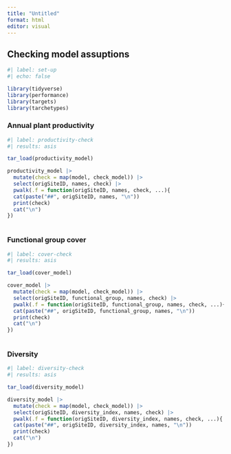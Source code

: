 ```yaml
---
title: "Untitled"
format: html
editor: visual
---
```


## Checking model assuptions

```r
#| label: set-up
#| echo: false

library(tidyverse)
library(performance)
library(targets)
library(tarchetypes)
```


### Annual plant productivity

```r
#| label: productivity-check
#| results: asis

tar_load(productivity_model)

productivity_model |> 
  mutate(check = map(model, check_model)) |> 
  select(origSiteID, names, check) |> 
  pwalk(.f = function(origSiteID, names, check, ...){
  cat(paste("##", origSiteID, names, "\n"))
  print(check)
  cat("\n")
})
  
```


### Functional group cover

```r
#| label: cover-check
#| results: asis

tar_load(cover_model)

cover_model |> 
  mutate(check = map(model, check_model)) |> 
  select(origSiteID, functional_group, names, check) |> 
  pwalk(.f = function(origSiteID, functional_group, names, check, ...){
  cat(paste("##", origSiteID, functional_group, names, "\n"))
  print(check)
  cat("\n")
})
  
```


### Diversity

```r
#| label: diversity-check
#| results: asis

tar_load(diversity_model)

diversity_model |> 
  mutate(check = map(model, check_model)) |> 
  select(origSiteID, diversity_index, names, check) |> 
  pwalk(.f = function(origSiteID, diversity_index, names, check, ...){
  cat(paste("##", origSiteID, diversity_index, names, "\n"))
  print(check)
  cat("\n")
})
  
```
